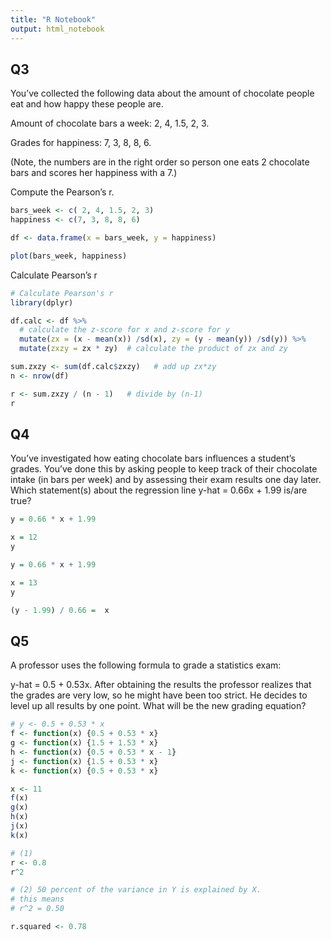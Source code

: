 ```yaml
---
title: "R Notebook"
output: html_notebook
---
```


## Q3
You've collected the following data about the amount of chocolate people eat and how happy these people are.

Amount of chocolate bars a week: 2, 4, 1.5, 2, 3.

Grades for happiness: 7, 3, 8, 8, 6.

(Note, the numbers are in the right order so person one eats 2 chocolate bars and scores her happiness with a 7.)

Compute the Pearson's r.

```r
bars_week <- c( 2, 4, 1.5, 2, 3)
happiness <- c(7, 3, 8, 8, 6)

df <- data.frame(x = bars_week, y = happiness)

plot(bars_week, happiness)
```

Calculate Pearson's r
```r
# Calculate Pearson's r
library(dplyr)

df.calc <- df %>%
  # calculate the z-score for x and z-score for y
  mutate(zx = (x - mean(x)) /sd(x), zy = (y - mean(y)) /sd(y)) %>%
  mutate(zxzy = zx * zy)  # calculate the product of zx and zy

sum.zxzy <- sum(df.calc$zxzy)   # add up zx*zy
n <- nrow(df)

r <- sum.zxzy / (n - 1)   # divide by (n-1)
r
```

## Q4
You've investigated how eating chocolate bars influences a student's grades. You've done this by asking people to keep track of their chocolate intake (in bars per week) and by assessing their exam results one day later. Which statement(s) about the regression line y-hat = 0.66x + 1.99 is/are true?

```r
y = 0.66 * x + 1.99

x = 12
y

```
```r
y = 0.66 * x + 1.99

x = 13
y
```

```r
(y - 1.99) / 0.66 =  x

```

## Q5
A professor uses the following formula to grade a statistics exam:

y-hat = 0.5 + 0.53x. After obtaining the results the professor realizes that the grades are very low, so he might have been too strict. He decides to level up all results by one point. What will be the new grading equation?

```r
# y <- 0.5 + 0.53 * x
f <- function(x) {0.5 + 0.53 * x}
g <- function(x) {1.5 + 1.53 * x}
h <- function(x) {0.5 + 0.53 * x - 1}
j <- function(x) {1.5 + 0.53 * x}
k <- function(x) {0.5 + 0.53 * x}
```

```r
x <- 11
f(x)
g(x)
h(x)
j(x)
k(x)
```


```r
# (1)
r <- 0.8
r^2
```

```r
# (2) 50 percent of the variance in Y is explained by X.
# this means 
# r^2 = 0.50
```



```r
r.squared <- 0.78
```





